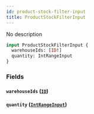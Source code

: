 ```yaml
---
id: product-stock-filter-input
title: ProductStockFilterInput
---
```


No description

```graphql
input ProductStockFilterInput {
  warehouseIds: [ID!]
  quantity: IntRangeInput
}
```

### Fields

#### `warehouseIds` ([`ID`](../../../developer/api-reference/scalars/id))

#### `quantity` ([`IntRangeInput`](../../../developer/api-reference/inputs/int-range-input))
